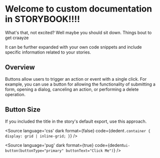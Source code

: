 
<Meta title="Usage Guidelines/Buttons" component={OasysButtonComponent} />


# Welcome to custom documentation in STORYBOOK!!!!

What's that, not excited? Well maybe you should sit down. Things bout to get craayze

It can be further expanded with your own code snippets and include specific information related to your stories.


## Overview

Buttons allow users to trigger an action or event with a single click. For example, you can use a button for allowing the functionality of submitting a form, opening a dialog, canceling an action, or performing a delete operation.

<Canvas>
  <Story id="components-button--primary" />
</Canvas>

<Canvas>
  <Story id="components-button--secondary" />
</Canvas>

<Canvas>
  <Story id="components-button--tertiary" />
</Canvas>

## Button Size

If you included the title in the story's default export, use this approach.


<ArgsTable of={OasysButtonComponent} />

<Source
  language='css'
  dark
  format={false}
  code={dedent`
     .container {
       display: grid | inline-grid;
     }
  `}
/>

<Source
  language='pug'
  dark
  format={true}
  code={dedent`
     ui-button(buttonType="primary" buttonText="Click Me")
  `}
/>
